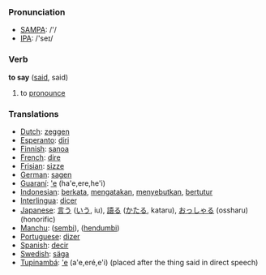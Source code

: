=== Pronunciation ===
*[[w:SAMPA|SAMPA]]: /'/
*[[w:IPA|IPA]]: /'seɪ/

=== Verb ===

'''to say''' ([[said]], said)

# to [[pronounce]]

=== Translations ===
*[[Dutch]]: [[zeggen]]
*[[Esperanto]]: [[diri]]
*[[Finnish]]: [[sanoa]]
*[[French]]: [[dire]]
*[[Frisian]]: [[sizze]]
*[[German]]: [[sagen]]
*[[Guaraní]]: [['e]] (ha'e,ere,he'i)
*[[Indonesian]]: [[kata|berkata]], [[kata|mengatakan]], [[sebut|menyebutkan]], [[tutur|bertutur]]
*[[Interlingua]]: [[dicer]]
*[[Japanese]]: [[言う]] ([[いう]], iu), [[語る]] ([[かたる]], kataru), [[おっしゃる]] (ossharu) (honorific)
*[[Manchu]]: ([[sembi]]), ([[hendumbi]])
*[[Portuguese]]: [[dizer]]
*[[Spanish]]: [[decir]]
*[[Swedish]]: [[säga]]
*[[Tupinambá]]: [['e]] (a'e,eré,e'i) (placed after the thing said in direct speech)
